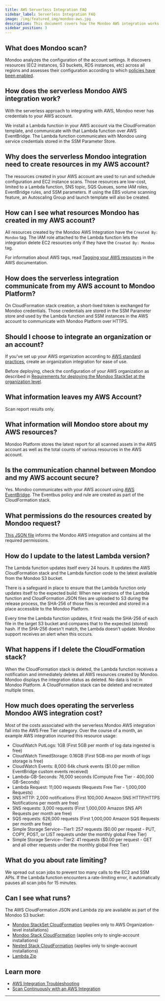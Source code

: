 ```yaml
---
title: AWS Serverless Integration FAQ
sidebar_label: Serverless Integration FAQ
image: /img/featured_img/mondoo-aws.jpg
description: This document covers how the Mondoo AWS integration works. It includes permissions and billing details.
sidebar_position: 3
---
```


## What does Mondoo scan?

Mondoo analyzes the configuration of the account settings. It discovers resources (EC2 instances, S3 buckets, RDS instances, etc) across all regions and assesses their configuration according to which [policies have been enabled](/platform/security/posture/pac/).

## How does the serverless Mondoo AWS integration work?

With the serverless approach to integrating with AWS, Mondoo never has credentials to your AWS account.

We install a Lambda function in your AWS account via the CloudFormation template, and communicate with that Lambda function over AWS EventBridge. The Lambda function communicates with Mondoo using service credentials stored in the SSM Parameter Store.

## Why does the serverless Mondoo integration need to create resources in my AWS account?

The resources created in your AWS account are used to run and schedule configuration and EC2 instance scans. Those resources are low-cost, limited to a Lambda function, SNS topic, SQS Queues, some IAM roles, EventBridge rules, and SSM parameters. If using the EBS volume scanning feature, an Autoscaling Group and launch template will also be created.

## How can I see what resources Mondoo has created in my AWS account?

All resources created by the Mondoo AWS Integration have the `Created By: Mondoo` tag. The IAM role attached to the Lambda function lets the integration delete EC2 resources only if they have the `Created By: Mondoo` tag.

For information about AWS tags, read [Tagging your AWS resources](https://docs.aws.amazon.com/tag-editor/latest/userguide/tagging.html) in the AWS documentation.

## How does the serverless integration communicate from my AWS account to Mondoo Platform?

On CloudFormation stack creation, a short-lived token is exchanged for Mondoo credentials. Those credentials are stored in the SSM Parameter store and used by the Lambda function and SSM instances in the AWS account to communicate with Mondoo Platform over HTTPS.

## Should I choose to integrate an organization or an account?

If you've set up your AWS organization according to [AWS standard practices](https://docs.aws.amazon.com/organizations/latest/userguide/orgs_tutorials_basic.html), create an organization integration for ease of use.

Before deploying, check the configuration of your AWS organization as described in [Requirements for deploying the Mondoo StackSet at the organization level](/platform/infra/cloud/aws/lambda/aws-integration-troubleshooting#requirements-for-deploying-the-mondoo-stackset-at-the-organization-level).

## What information leaves my AWS Account?

Scan report results only.

## What information will Mondoo store about my AWS resources?

Mondoo Platform stores the latest report for all scanned assets in the AWS account as well as the total counts of various resources in the AWS account.

## Is the communication channel between Mondoo and my AWS account secure?

Yes. Mondoo communicates with your AWS account using [AWS EventBridge](https://docs.aws.amazon.com/eventbridge/latest/userguide/eb-cross-account.html). The Eventbus policy and rule are created as part of the CloudFormation stack.

## What permissions do the resources created by Mondoo request?

[This JSON file](https://s3.amazonaws.com/mondoo.us-east-1/mondoo-serverless-v2.json) informs the Mondoo AWS integration and contains all the required permissions.

## How do I update to the latest Lambda version?

The Lambda function updates itself every 24 hours. It updates the AWS CloudFormation stack and the Lambda function code to the latest available from the Mondoo S3 bucket.

There is a safeguard in place to ensure that the Lambda function only updates itself to the expected build: When new versions of the Lambda function and CloudFormation JSON files are uploaded to S3 during the release process, the SHA-256 of those files is recorded and stored in a place accessible to the Mondoo Platform.

Every time the Lambda function updates, it first reads the SHA-256 of each file in the target S3 bucket and compares that to the expected (stored) hash. If the SHA-256 doesn't match, the Lambda doesn't update. Mondoo support receives an alert when this occurs.

## What happens if I delete the CloudFormation stack?

When the CloudFormation stack is deleted, the Lambda function receives a notification and immediately deletes all AWS resources created by Mondoo. Mondoo displays the integration status as deleted. No data is lost in Mondoo Platform. A CloudFormation stack can be deleted and recreated multiple times.

## How much does operating the serverless Mondoo AWS integration cost?

Most of the costs associated with the serverless Mondoo AWS integration fall into the AWS Free Tier category. Over the course of a month, an example AWS integration incurred this resource usage:

- CloudWatch PutLogs: 1GB (First 5GB per month of log data ingested is free)
- CloudWatch TimedStorage: 0.16GB (First 5GB-mo per month of logs storage is free)
- CloudWatch Events: 8,000 64k chunk events ($1.00 per million EventBridge custom events received)
- Lambda-GB-Seconds: 76,000 seconds (Compute Free Tier - 400,000 GB-Seconds)
- Lambda Request: 11,000 requests (Requests Free Tier - 1,000,000 Requests)
- SNS HTTP: 2,000 notifications (First 100,000 Amazon SNS HTTP/HTTPS Notifications per month are free)
- SNS requests: 3,000 requests (First 1,000,000 Amazon SNS API Requests per month are free)
- SQS requests: 626,000 requests (First 1,000,000 Amazon SQS Requests per month are free)
- Simple Storage Service--Tier1: 257 requests ($0.00 per request - PUT, COPY, POST, or LIST requests under the monthly global Free Tier)
- Simple Storage Service--Tier2: 41 requests ($0.00 per request - GET and all other requests under the monthly global Free Tier)

## What do you about rate limiting?

We spread out scan jobs to prevent too many calls to the EC2 and SSM APIs. If the Lambda function encounters a rate-limiting error, it automatically pauses all scan jobs for 15 minutes.

## Can I see what runs?

The AWS CloudFormation JSON and Lambda zip are available as part of the Mondoo S3 bucket:

- [Mondoo StackSet CloudFormation](https://s3.amazonaws.com/mondoo-dev.us-east-1/mondoo-lambda-stackset-cf.json) (applies only to AWS Organization-level installations)
- [Mondoo Stack CloudFormation](https://s3.amazonaws.com/mondoo.us-east-1/mondoo-root-cf.json) (applies only to single-account installations)
- [Nested Stack CloudFormation](https://s3.amazonaws.com/mondoo.us-east-1/mondoo-lambda-cf.json) (applies only to single-account installations)
- [Lambda Zip](https://s3.amazonaws.com/mondoo-dev.us-east-1/mondoo-lambda.zip)

## Learn more

- [AWS Integration Troubleshooting](/docs/platform/infra/cloud/aws/lambda/aws-integration-troubleshooting/)
- [Scan Continuously with an AWS Integration](/docs/platform/infra/cloud/aws/aws-integration-scan)

---
